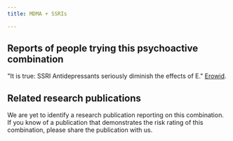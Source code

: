 ---
title: MDMA + SSRIs

---

## Reports of people trying this psychoactive combination

"It is true: SSRI Antidepressants seriously diminish the effects of E." [Erowid](https://erowid.org/experiences/exp.php?ID=51822).


## Related research publications

We are yet to identify a research publication reporting on this combination. If you know of a publication that demonstrates the risk rating of this combination, please share the publication with us.



